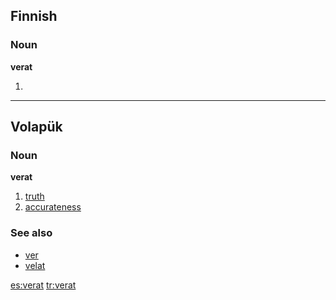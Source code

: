 ==Finnish==

===Noun===
'''verat'''

# {{plural of|lang=Finnish|verka}}

----

==Volapük==

===Noun===
'''verat'''

# [[truth]]
# [[accurateness]]

===See also===
*[[ver]]
*[[velat]]

[[es:verat]]
[[tr:verat]]